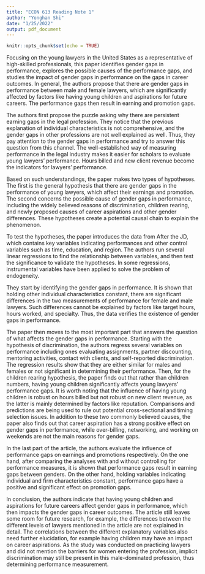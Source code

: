 ```yaml
---
title: "ECON 613 Reading Note 1"
author: "Yonghan Shi"
date: "1/25/2022"
output: pdf_document
---
```


```r
knitr::opts_chunk$set(echo = TRUE)
```

Focusing on the young lawyers in the United States as a representative of high-skilled professionals, this paper identifies gender gaps in performance, explores the possible causes of the performance gaps, and studies the impact of gender gaps in performance on the gaps in career outcomes. In general, the authors propose that there are gender gaps in performance between male and female lawyers, which are significantly affected by factors like having young children and aspirations for future careers. The performance gaps then result in earning and promotion gaps.

The authors first propose the puzzle asking why there are persistent earning gaps in the legal profession. They notice that the previous explanation of individual characteristics is not comprehensive, and the gender gaps in other professions are not well explained as well. Thus, they pay attention to the gender gaps in performance and try to answer this question from this channel. The well-established way of measuring performance in the legal industry makes it easier for scholars to evaluate young lawyers' performance. Hours billed and new client revenue become the indicators for lawyers' performance.

Based on such understandings, the paper makes two types of hypotheses. The first is the general hypothesis that there are gender gaps in the performance of young lawyers, which affect their earnings and promotion. The second concerns the possible cause of gender gaps in performance, including the widely believed reasons of discrimination, children rearing, and newly proposed causes of career aspirations and other gender differences. These hypotheses create a potential causal chain to explain the phenomenon. 

To test the hypotheses, the paper introduces the data from After the JD, which contains key variables indicating performances and other control variables such as time, education, and region. The authors run several linear regressions to find the relationship between variables, and then test the significance to validate the hypotheses. In some regressions, instrumental variables have been applied to solve the problem of endogeneity.

They start by identifying the gender gaps in performance. It is shown that holding other individual characteristics constant, there are significant differences in the two measurements of performance for female and male lawyers. Such differences cannot be explained by factors like target hours, hours worked, and specialty. Thus, the data verifies the existence of gender gaps in performance.

The paper then moves to the most important part that answers the question of what affects the gender gaps in performance. Starting with the hypothesis of discrimination, the authors regress several variables on performance including ones evaluating assignments, partner discounting, mentoring activities, contact with clients, and self-reported discrimination. The regression results show that they are either similar for males and females or not significant in determining their performance. Then, for the children rearing hypothesis, the paper finds out that rather than children numbers, having young children significantly affects young lawyers' performance gaps. It is worth noting that the influence of having young children is robust on hours billed but not robust on new client revenue, as the latter is mainly determined by factors like reputation. Comparisons and predictions are being used to rule out potential cross-sectional and timing selection issues. In addition to these two commonly believed causes, the paper also finds out that career aspiration has a strong positive effect on gender gaps in performance, while over-billing, networking, and working on weekends are not the main reasons for gender gaps.

In the last part of the article, the authors evaluate the influence of performance gaps on earnings and promotions respectively. On the one hand, after comparing the analyses with and without controlling for performance measures, it is shown that performance gaps result in earning gaps between genders. On the other hand, holding variables indicating individual and firm characteristics constant, performance gaps have a positive and significant effect on promotion gaps. 

In conclusion, the authors indicate that having young children and aspirations for future careers affect gender gaps in performance, which then impacts the gender gaps in career outcomes. The article still leaves some room for future research, for example, the differences between the different levels of lawyers mentioned in the article are not explained in detail. The correlations between the different explanatory variables also need further elucidation, for example having children may have an impact on career aspirations. As the study was conducted on practicing lawyers and did not mention the barriers for women entering the profession, implicit discrimination may still be present in this male-dominated profession, thus determining performance measurement.